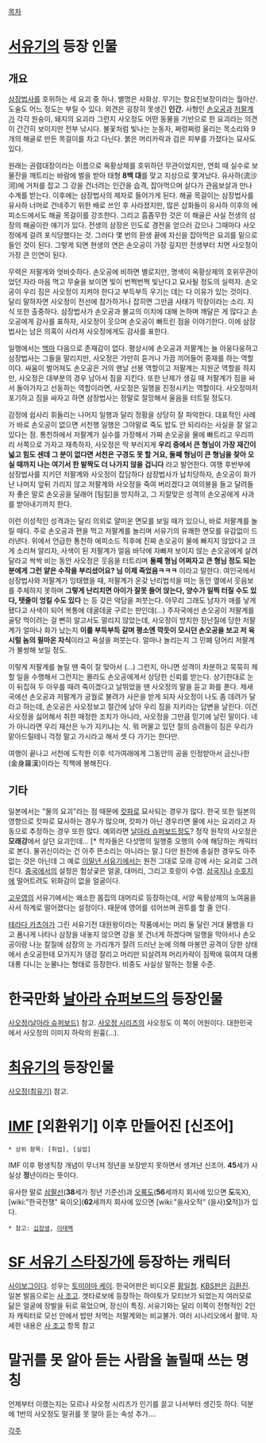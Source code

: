 [[목차]]

= [[서유기]]의 등장 인물 =
== 개요 ==
[[삼장법사]]를 호위하는 세 요괴 중 하나. 별명은 사화상. 무기는 항요진보장이라는 월아산. 도술도 어느 정도는 부릴 수 있다. 외견은 굉장히 못생긴 '''인간.''' 사형인 [[손오공]]과 [[저팔계]]가 각각 원숭이, 돼지의 요괴라 그런지 사오정도 어떤 동물을 기반으로 한 요괴라는 의견이 간간히 보이지만 전부 낚시다. 불꽃처럼 빛나는 눈동자, 쩌렁쩌렁 울리는 목소리와 9개의 해골로 만든 목걸이를 차고 다닌다. 붉은 머리카락과 검은 피부를 가졌다는 묘사도 있다.

원래는 권렴대장이라는 이름으로 옥황상제를 호위하던 무관이었지만, 연회 때 실수로 보물잔을 깨트리는 바람에 벌을 받아 태형 '''8백 대'''를 맞고 지상으로 쫓겨났다. 유사하(流沙河)에 거처를 잡고 그 강을 건너려는 인간을 습격, 잡아먹으며 살다가 관음보살과 만나 수계를 받는다. 이후에는 삼장법사의 제자로 들어가게 된다. 해골 목걸이는 삼장법사를 유사하 너머로 건네주기 위한 배로 쓰인 후 사라졌지만, 많은 삽화들이 유사하 이후의 에피소드에서도 해골 목걸이를 강조한다. 그리고 흠좀무한 것은 이 해골은 사실 전생의 삼장의 해골이란 얘기가 있다. 전생의 삼장은 인도로 경전을 얻으러 갔으나 그때마다 사오정에게 걸려 포식당했다는 것. 그러다 몇 번의 환생 끝에 자신을 잡아먹은 요괴를 밑으로 들인 것이 된다. 그렇게 되면 현생의 연은 손오공이 가장 깊지만 전생부터 치면 사오정이 가장 큰 인연이 된다.

무력은 저팔게와 엇비슷하다. 손오공에 비하면 별로지만, 명색이 옥황상제의 호위무관이었던 자라 마음 먹고 무술을 보이면 빛이 번쩍번쩍 빛난다고 묘사될 정도의 실력자. 손오공이 우리 짐은 사오정이 지켜야 한다고 부득부득 우기는 데는 다 이유가 있는 것이다. 달리 말하자면 사오정이 전선에 참가하거나 잡히면 그만큼 사태가 막장이라는 소리. 지식 또한 출중하다. 삼장법사가 손오공과 불교의 이치에 대해 논하며 깨달은 게 많다고 손오공에게 감사를 표하자, 사오정이 웃으며 손오공이 빠트린 점을 이야기한다. 이에 삼장법사는 남은 의혹이 사라져 사오정에게도 감사를 표한다.

일행에서는 [[백마]] 다음으로 존재감이 없다. 평상시에 손오공과 저팔계는 늘 아웅다웅하고 삼장법사는 그들을 말리지만, 사오정은 가만히 듣거나 가끔 끼어들어 중재를 하는 역할이다. 싸움이 벌어져도 손오공은 거의 맨날 선봉 역할이고 저팔계는 지원군 역할을 하지만, 사오정은 대부분의 경우 남아서 짐을 지킨다. 또한 난제가 생길 때 저팔계가 짐을 싸서 돌아가자고 선동하는 역할이라면, 사오정은 일행을 진정시키는 역할이다. 사오정마저 포기하고 짐을 싸자고 하면 삼장법사는 정말로 절망해서 울음을 터트릴 정도다.

감정에 쉽사리 휘둘리는 나머지 일행과 달리 정황을 상당히 잘 파악한다. 대표적인 사례가 바로 손오공이 없으면 서천행 일행은 그야말로 죽도 밥도 안 되리라는 사실을 잘 알고 있다는 점. 통천하에서 저팔계가 실수를 가장해서 가짜 손오공을 물에 빠트리고 우리끼리 서쪽으로 가자고 재촉하자, 사오정은 딱 부러지게 '''우리 중에서 큰 형님이 가장 재간이 넓고 힘도 센데 그 분이 없다면 서천은 구경도 못 할 거요, 둘째 형님이 큰 형님을 찾아 오실 때까지 나는 여기서 한 발짝도 더 나가지 않을 겁니다''' 라고 발언한다. 여행 후반부에 삼장법사를 지키던 저팔계와 사오정이 잡담하다 삼장법사가 납치당하자, 손오공이 화가 난 나머지 앞뒤 가리지 않고 저팔계와 사오정을 죽여 버리겠다고 여의봉을 들고 달려들자 좋은 말로 손오공을 달래어 [팀킬]을 방지하고, 그 지랄맞은 성격의 손오공에게 사과를 받아내기까지 한다.

이런 이성적인 성격과는 달리 의외로 얄미운 면모를 보일 때가 있으니, 바로 저팔계를 놀릴 때다. 주로 손오공과 편을 먹고 저팔계를 놀리며 서유기의 유쾌한 면모를 유감없이 드러낸다. 위에서 언급한 통천하 에피소드 직후에 진짜 손오공이 물에 빠지지 않았다고 크게 소리쳐 알리자, 사색이 된 저팔계가 얼음 바닥에 자빠져 보이지 않는 손오공에게 살려 달라고 싹싹 비는 동안 사오정은 웃음을 터트리며 '''둘째 형님 어쩌자고 큰 형님 정도 되는 분에게 그런 얕은 수작을 부리셨어요? 님 이제 죽었음ㅋㅋㅋ''' 이라고 말한다. 여인국에서 삼장법사와 저팔계가 잉태했을 때, 저팔계가 온갖 난리법석을 떠는 동안 옆에서 웃음보를 주체하지 못하며 '''그렇게 난리치면 아이가 잘못 들어 앉는다, 양수가 일찍 터질 수도 있다, 탯줄이 엉킬 수도 있다''' 는 등 갖은 악담을 퍼붓는다. 아무리 그래도 남자가 애를 낳게 됐다고 사색이 되어 복통에 데굴데굴 구르는 판인데(...) 주자국에선 손오공이 저팔계를 골탕 먹이려는 걸 뻔히 알고서도 말리지 않았는데, 사오정이 방치한 장난질에 당한 저팔계가 얼마나 화가 났는지 '''이를 부득부득 갈며 평소엔 깍듯이 모시던 손오공을 보고 저 육시럴 놈의 필마온 자식'''이라고 욕설을 퍼붓는다. 얼마나 놀리는지 그 민폐 덩어리 저팔계가 불쌍해 보일 정도.

이렇게 저팔계를 놀릴 땐 죽이 잘 맞아서 (...) 그런지, 아니면 성격이 차분하고 묵묵히 제 할 일을 수행해서 그런지는 몰라도 손오공에게서 상당한 신뢰를 받는다. 상기한대로 눈이 뒤집혀 두 아우를 때려 죽이겠다고 날뛰었을 땐 사오정의 말을 듣고 화를 푼다. 제새국에선 손오공과 저팔계가 궁궐로 불려가 사은을 받게 되자 사오정이 나도 좀 데려가 달라고 하는데, 손오공은 사오정보고 절간에 남아 우리 짐을 지키라는 답변을 날린다. 이건 사오정을 싫어해서 취한 매정한 조치가 아니라, 사오정을 그만큼 믿기에 날린 말이다. 네가 아니라면 우리 재산은 누가 지키냐는 식. 뭐 머물고 있던 절의 승려들이 짐은 우리가 맡아드릴테니 걱정 말고 가시라고 해서 셋 다 가기는 한다만.

여행이 끝나고 서천에 도착한 이후 석가여래에게 그동안의 공을 인정받아서 금신나한(金身羅漢)이라는 직책에 봉해진다.

== 기타 ==
일본에서는 "물의 요괴"라는 점 때문에 [[캇파]]로 묘사되는 경우가 많다. 한국 또한 일본의 영향으로 캇파로 묘사하는 경우가 많으며, 캇파가 아닌 경우라면 물에 사는 요괴라고 자동으로 추정하는 경우 또한 많다. 예외라면 [[날아라 슈퍼보드]]정도? 정작 원작의 사오정은 '''모래강'''에서 살던 요괴인데... [* 학자들은 다섯명의 일행중 오행의 수에 해당하는 캐릭터로 본다. 물귀신이라는 건 아주 뜬소리는 아니라는 말.] 다만 원전에 충실한 경우도 아주 없는 것은 아닌데 그 예로 [[이말년 서유기]]에서는 원전 그대로 모래 강에 사는 요괴로 그려진다. [[중국]]에서의 설정은 험상궂은 얼굴, 대머리, 그리고 호랑이 수염. [[삼국지]]나 [[수호지]]에 떨어트려도 위화감이 없을 얼굴이다.

[[고우영]]의 서유기에서는 왜소한 몸집의 대머리로 등장하는데, 서양 옥황상제의 노여움을 사서 하계로 떨어졌다는 설정이다. 때문에 영어를 섞어쓰며 권투를 할 줄 안다.

[[테라다 카츠야]]가 그린 서유기전 대원왕이라는 작품에서는 머리 둘 달린 거대 물뱀을 타고 폼나게 나타나 삼장을 내놓지 않으면 강을 못 건너게 하겠다며 일행을 막아서나 손오공이랑 나눈 칼질에 삼장의 눈 가리개가 잘려 드러난 눈에 의해 마봉안 공격이 당한 상태에서 손오공한테 모가지가 뎅겅 잘리고 머리만 되살려져 머리카락이 짐짝에 묶여져 대롱대롱 다니는 눈물나는 형태로 등장한다. 비중도 사실상 말하는 정물 수준.

= 한국만화 [[날아라 슈퍼보드]]의 등장인물 =
[[사오정(날아라 슈퍼보드)]] 참고. [[사오정 시리즈]]의 사오정도 이 쪽이 어원이다.
대한민국에서 사오정의 이미지 하락의 원흉(...).

= [[최유기]]의 등장인물 =
[[사오정(최유기)]] 참고.

= [[IMF]] [외환위기] 이후 만들어진 [신조어] =
 * 상위 항목: [취업], [실업]

IMF 이후 평생직장 개념이 무너져 정년을 보장받지 못하면서 생겨난 신조어. '''45'''세가 사실상 '''정'''년이라는 뜻이다. 

유사한 말로 [[삼팔선]]('''38'''세가 정년 기준선)과 [[오륙도]]('''56'''세까지 회사에 있으면 '''도'''둑X), [wiki:"한국전쟁" 육이오]('''62'''세까지 회사에 있으면 [wiki:"을사오적" (을사)'''오'''적])가 있다.

 * 참고: [[십장생]], [[이태백]]

= [[SF 서유기 스타징가]]에 등장하는 캐릭터 =
[[사이보그]]이다. 성우는 [[토미야마 케이]]. 한국어판은 비디오론 [[황일청]]. [[KBS]]판은 [[김환진]]. 일본 발음으로는 [[사 조고]]. 
겟타로보에 등장하는 하야토가 모티브가 되었는지 여러모로 닮은 얼굴에 장발을 뒤로 묶었으며, 장신이 특징. 서유기와는 달리 이쪽이 전형적인 2인자 캐릭터로 모선 안에서 밥만 처먹는 저팔계와는 비교불가. 여러 시나리오에서 활약.
자세한 내용은 [[사 조고]] 항목 참고

= 말귀를 못 알아 듣는 사람을 놀릴때 쓰는 명칭 =
언제부터 이랬는지는 모르나 사오정 시리즈가 인기를 끌고 나서부터 생긴듯 하다. 덕분에 1번의 사오정도 말귀를 못 알아 듣는 속성 추가....

[[각주]]

